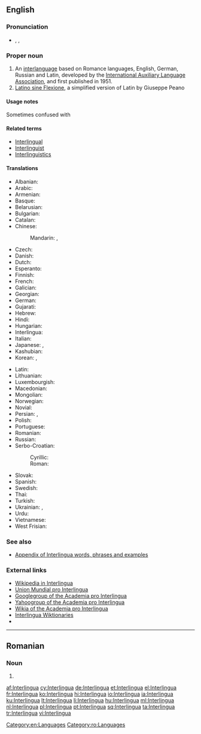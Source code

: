 {{also|interlingua}}
==English==
{{wikipedia}}
{{interwiktionary|code=ia}}

===Pronunciation===
* {{enPR|ĭn'tə(r)lĭng"wə}}, {{IPA|/ˈɪntə(r)ˌlɪŋɡwə/}}, {{X-SAMPA|/"Int@(r)%lINgw@/}}

===Proper noun===
{{en-proper noun}}

# An [[interlanguage]] based on Romance languages, English, German, Russian and Latin, developed by the [[International Auxiliary Language Association]], and first published in 1951.
# [[Latino sine Flexione]], a simplified version of Latin by Giuseppe Peano

====Usage notes====
Sometimes confused with {{term|Interlingue}}

====Related terms====
* [[Interlingual]]
* [[Interlinguist]]
* [[Interlinguistics]]

====Translations====
{{trans-top|interlanguage based on Romance languages}}
* Albanian: {{t+|sq|interlingua|xs=Albanian}}
* Arabic: {{t-|ar|إنترلنغوا|f|tr=ʾintarlinġwā}}
* Armenian: {{t-|hy|ինտերլինգվա|tr=interlingva}}
* Basque: {{t+|eu|interlingua|xs=Basque}}
* Belarusian: {{t-|be|інтэрлінгва|f|tr=interlínhva|xs=Belarusian}}
* Bulgarian: {{t-|bg|интерлингва|f|tr=interlíngva}}
* Catalan: {{t+|ca|interlingua|f}}
* Chinese:
*: Mandarin: {{t+|cmn|國際語|sc=Hani}},  {{t+|cmn|国际语|tr=Guójìyǔ|sc=Hani}}
* Czech: {{t+|cs|interlingua}}
* Danish: {{t-|da|interlingua}}
* Dutch: {{t+|nl|Interlingua}}
* Esperanto: {{t+|eo|Interlingvao|xs=Esperanto}}
* Finnish: {{t+|fi|interlingua}}
* French: {{t+|fr|Interlingua}}
* Galician: {{t-|gl|Interlingua}}
* Georgian: {{t-|ka|ინტერლინგუა|tr=interlingua|sc=Geor|xs=Georgian}}
* German: {{t+|de|Interlingua}}
* Gujarati: {{t-|gu|ઇંટરલિંગુઆ|tr=inṭaraliṅgu'ā}}
* Hebrew: {{t-|he|אינטרלינגואה|f|tr=interlingua}}
* Hindi: {{t+|hi|इंटरलिंगुआ|tr=inṭaraliṅgu'ā|xs=Hindi}}
* Hungarian: {{t+|hu|interlingva}}
* Interlingua: {{t+|ia|interlingua|xs=Interlingua}}
* Italian: {{t+|it|interlingua}}
* Japanese: {{t+|ja|インターリングア|tr=Intāringua}}, {{t-|ja|インターリングア語|tr=Intāringua-go}}
* Kashubian: {{t-|csb|interlingua}}
* Korean: {{t-|ko|인테르링구아|tr=Intereuringgua|sc=Hang}}, {{t-|ko|인터링구아|tr=Inteoringgua|sc=Hang}}
{{trans-mid}}
* Latin: {{t-|la|Interlingua}}
* Lithuanian: {{t+|lt|Interlingua|xs=Lithuanian}}
* Luxembourgish: {{t-|lb|Interlingua}}
* Macedonian: {{t-|mk|интерлингва|f|tr=interlíngva}}
* Mongolian: {{t-|mn|интерлингва|tr=interlíngva|sc=Cyrl|xs=Mongolian}}
* Norwegian: {{t-|no|Interlingua}}
* Novial: {{tø|nov|interlingua}}
* Persian: {{t-|fa|زبان میانجی|tr=zabân-e miyânji|xs=Persian}}, {{t-|fa|اینترلینگو|tr=interlingua|xs=Persian}}
* Polish: {{t+|pl|interlingua|f}}
* Portuguese: {{t+|pt|interlíngua|f}}
* Romanian: {{t-|ro|Interlingua}}
* Russian: {{t+|ru|интерлингва|f|tr=intɛrlíngva}}
* Serbo-Croatian:
*: Cyrillic: {{t-|sh|интерлингва|m}}
*: Roman: {{t-|sh|interlingva|m}}
* Slovak: {{t+|sk|Interlingua}}
* Spanish: {{t+|es|interlingua|f}}
* Swedish: {{t+|sv|interlingua}}
* Thai: {{t-|th|ภาษาอินเตอร์ลิงกวา|tr=paasăa inderlinggwaa}}
* Turkish: {{t+|tr|İnterlingua}}
* Ukrainian: {{t+|uk|інтерлінгва|f|tr=interlínhva, interlíngva|xs=Ukrainian}}, {{t+|uk|інтерлінґва|f|tr=interlíngva, interlínhva|xs=Ukrainian}}
* Urdu: {{t-|ur|انٹرلنگوا|tr=inṭaraliṅgu'ā|xs=Urdu}}
* Vietnamese: {{t+|vi|Interlingua|xs=Vietnamese}}
* West Frisian: {{t-|fy|Ynterlingua}}
{{trans-bottom}}

===See also===
* [[Appendix:Interlingua|Appendix of Interlingua words, phrases and examples]]

===External links===
* [http://ia.wikipedia.org Wikipedia in Interlingua]
* [http://www.interlingua.com Union Mundial pro Interlingua]
* [http://www.googlegroups.com/group/academiaprointerlingua/ Googlegroup of the Academia pro Interlingua]
* [http://www.yahoogroups.com/group/academiaprointerlingua/ Yahoogroup of the Academia pro Interlingua]
* [http://interlingua.wikia.com/wiki/Pagina_principal/en Wikia of the Academia pro Interlingua]
* [http://ia.wiktionary.org/wiki/Frontispicio Interlingua Wiktionaries]
* {{ISO 639|link=Ethnologue|1code=ia|code=ina}}

[[Category:en:Languages]]

----

==Romanian==

===Noun===
{{head|ro|proper noun|g=f}}

# {{l|en|Interlingua}}

[[Category:ro:Languages]]

[[af:Interlingua]]
[[cy:Interlingua]]
[[de:Interlingua]]
[[et:Interlingua]]
[[el:Interlingua]]
[[fr:Interlingua]]
[[ko:Interlingua]]
[[hi:Interlingua]]
[[io:Interlingua]]
[[ia:Interlingua]]
[[ku:Interlingua]]
[[lt:Interlingua]]
[[li:Interlingua]]
[[hu:Interlingua]]
[[ml:Interlingua]]
[[nl:Interlingua]]
[[pl:Interlingua]]
[[pt:Interlingua]]
[[sq:Interlingua]]
[[ta:Interlingua]]
[[tr:Interlingua]]
[[vi:Interlingua]]